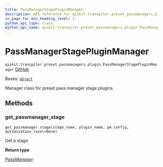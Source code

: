 ```yaml
---
title: PassManagerStagePluginManager
description: API reference for qiskit.transpiler.preset_passmanagers.plugin.PassManagerStagePluginManager
in_page_toc_min_heading_level: 1
python_api_type: class
python_api_name: qiskit.transpiler.preset_passmanagers.plugin.PassManagerStagePluginManager
---
```


# PassManagerStagePluginManager

<span id="qiskit.transpiler.preset_passmanagers.plugin.PassManagerStagePluginManager" />

`qiskit.transpiler.preset_passmanagers.plugin.PassManagerStagePluginManager` [GitHub](https://github.com/qiskit/qiskit/tree/main/qiskit/transpiler/preset_passmanagers/plugin.py "view source code")

Bases: [`object`](https://docs.python.org/3/library/functions.html#object "(in Python v3.12)")

Manager class for preset pass manager stage plugins.

## Methods

### get\_passmanager\_stage

<span id="qiskit.transpiler.preset_passmanagers.plugin.PassManagerStagePluginManager.get_passmanager_stage" />

`get_passmanager_stage(stage_name, plugin_name, pm_config, optimization_level=None)`

Get a stage

**Return type**

[*PassManager*](qiskit.transpiler.PassManager "qiskit.transpiler.passmanager.PassManager")

